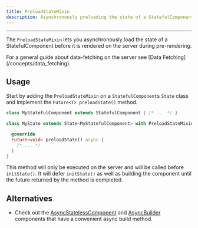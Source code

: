 ```yaml
---
title: PreloadStateMixin
description: Asynchronously preloading the state of a StatefulComponent on the server.
---
```


---

The `PreloadStateMixin` lets you asynchronously load the state of a StatefulComponent before it is rendered on the server during pre-rendering.

<Info>
For a general guide about data-fetching on the server see [Data Fetching](/concepts/data_fetching).
</Info>

## Usage

Start by adding the `PreloadStateMixin` on a `StatefulComponent`s `State` class and implement the `Future<T> preloadState()` method.

```dart
class MyStatefulComponent extends StatefulComponent { /* ... */ }

class MyState extends State<MyStatefulComponent> with PreloadStateMixin {

  @override
  Future<void> preloadState() async {
    /* ... */
  }
}
```

This method will only be executed on the server and will be called before `initState()`. It will defer
`initState()` as well as building the component until the future returned by the method is completed.

## Alternatives

- Check out the [AsyncStatelessComponent](/api/components/async_components) and [AsyncBuilder](/api/components/async_components)
  components that have a convenient async build method.
